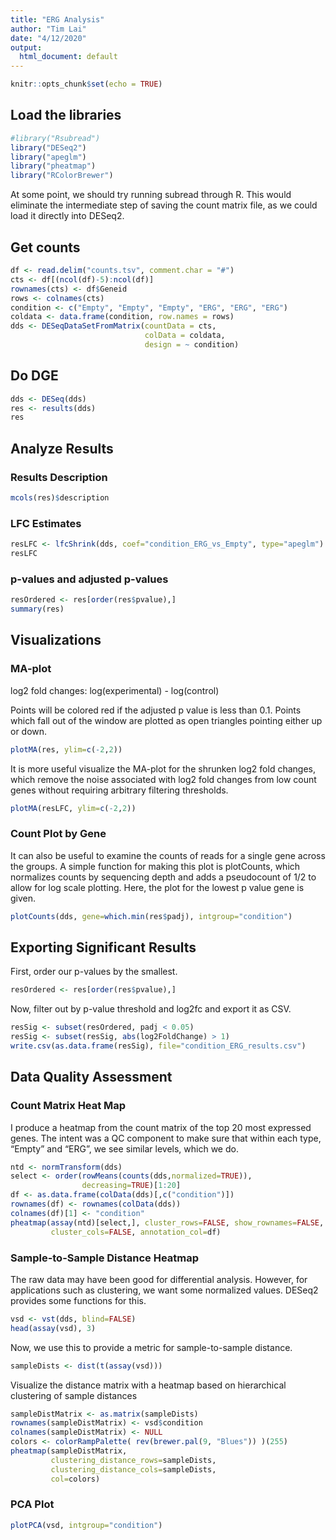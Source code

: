 ```yaml
---
title: "ERG Analysis"
author: "Tim Lai"
date: "4/12/2020"
output:
  html_document: default
---
```


```r
knitr::opts_chunk$set(echo = TRUE)
```

## Load the libraries
```r
#library("Rsubread")
library("DESeq2")
library("apeglm")
library("pheatmap")
library("RColorBrewer")
```
At some point, we should try running subread through R. This would eliminate the intermediate step of saving the count matrix file, as we could load it directly into DESeq2.

## Get counts
```r
df <- read.delim("counts.tsv", comment.char = "#")
cts <- df[(ncol(df)-5):ncol(df)]
rownames(cts) <- df$Geneid
rows <- colnames(cts)
condition <- c("Empty", "Empty", "Empty", "ERG", "ERG", "ERG")
coldata <- data.frame(condition, row.names = rows)
dds <- DESeqDataSetFromMatrix(countData = cts,
                              colData = coldata,
                              design = ~ condition)
```

## Do DGE
```r
dds <- DESeq(dds)
res <- results(dds)
res
```


## Analyze Results

### Results Description
```r
mcols(res)$description
```
### LFC Estimates
```r
resLFC <- lfcShrink(dds, coef="condition_ERG_vs_Empty", type="apeglm")
resLFC
```

### p-values and adjusted p-values
```r
resOrdered <- res[order(res$pvalue),]
summary(res)

```

## Visualizations

### MA-plot
log2 fold changes: log(experimental) - log(control)

Points will be colored red if the adjusted p value is less than 0.1. 
Points which fall out of the window are plotted as open triangles pointing either up or down.

```r
plotMA(res, ylim=c(-2,2))

```

It is more useful visualize the MA-plot for the shrunken log2 fold changes, which remove the noise associated with log2 fold changes from low count genes without requiring arbitrary filtering thresholds.
```r
plotMA(resLFC, ylim=c(-2,2))
```

### Count Plot by Gene
It can also be useful to examine the counts of reads for a single gene across the groups. A simple function for making this plot is plotCounts, which normalizes counts by sequencing depth and adds a pseudocount of 1/2 to allow for log scale plotting. 
Here, the plot for the lowest p value gene is given.

```r
plotCounts(dds, gene=which.min(res$padj), intgroup="condition")
```

## Exporting Significant Results
First, order our p-values by the smallest.
```r
resOrdered <- res[order(res$pvalue),]
```
Now, filter out by p-value threshold and log2fc and export it as CSV.
```r
resSig <- subset(resOrdered, padj < 0.05)
resSig <- subset(resSig, abs(log2FoldChange) > 1)
write.csv(as.data.frame(resSig), file="condition_ERG_results.csv")
```
## Data Quality Assessment

### Count Matrix Heat Map
I produce a heatmap from the count matrix of the top 20 most expressed genes. The intent was a QC component to make sure that within each type, "Empty" and "ERG", we see similar levels, which we do.

```r
ntd <- normTransform(dds)
select <- order(rowMeans(counts(dds,normalized=TRUE)),
                decreasing=TRUE)[1:20]
df <- as.data.frame(colData(dds)[,c("condition")])
rownames(df) <- rownames(colData(dds))
colnames(df)[1] <- "condition"
pheatmap(assay(ntd)[select,], cluster_rows=FALSE, show_rownames=FALSE,
         cluster_cols=FALSE, annotation_col=df)
```

### Sample-to-Sample Distance Heatmap
The raw data may have been good for differential analysis. However, for applications such as clustering, we want some normalized values. DESeq2 provides some functions for this.
```r
vsd <- vst(dds, blind=FALSE)
head(assay(vsd), 3)
```
Now, we use this to provide a metric for sample-to-sample distance.
```r
sampleDists <- dist(t(assay(vsd)))
```
Visualize the distance matrix with a heatmap based on hierarchical clustering of sample distances
```r
sampleDistMatrix <- as.matrix(sampleDists)
rownames(sampleDistMatrix) <- vsd$condition
colnames(sampleDistMatrix) <- NULL
colors <- colorRampPalette( rev(brewer.pal(9, "Blues")) )(255)
pheatmap(sampleDistMatrix,
         clustering_distance_rows=sampleDists,
         clustering_distance_cols=sampleDists,
         col=colors)
```

### PCA Plot
```r
plotPCA(vsd, intgroup="condition")
```